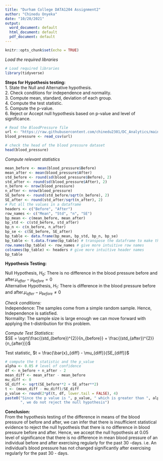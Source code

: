 ---
title: "Durham College DATA1204 Assignment2"
author: "Chinedu Onyeka"
date: "10/20/2021"
output:
  word_document: default
  html_document: default
  pdf_document: default
---

```{r setup, include=FALSE}
knitr::opts_chunk$set(echo = TRUE)
```


*Load the required libraries*
```{r load-libraries, message=FALSE}
# Load required libraries
library(tidyverse)
```

**Steps for Hypothesis testing: **  
1. State the Null and Alternative hypothesis.  
2. Check conditions for independence and normality.  
3. Compute mean, standard, deviation of each group.  
4. Compute the test statistic.  
5. Compute the p-value.  
6. Reject or Accept null hypothesis based on p-value and level of significance.



```{r read-data, message=FALSE}
# Read the BloodPressure file
url <- "https://raw.githubusercontent.com/chinedu2301/DC_Analytics/main/BloodPressure.csv"
blood_pressure <- read_csv(url)
```
```{r head}
# check the head of the blood pressure dataset
head(blood_pressure)
```

*Compute relevant statistics*
```{r relevant-statistics}
mean_before <- mean(blood_pressure$Before)
mean_after <- mean(blood_pressure$After)
std_before <- round(sd(blood_pressure$Before), 2)
std_after <- round(sd(blood_pressure$After), 2)
n_before <- nrow(blood_pressure)
n_after <- nrow(blood_pressure)
SE_before <- round(std_before/sqrt(n_before), 2)
SE_after <- round(std_after/sqrt(n_after), 2)
# Put all the values in a dataframe
headers <- c("Before", "After")
row_names <- c("Mean", "Std", "n", "SE")
bp_mean <- c(mean_before, mean_after)
bp_std <- c(std_before, std_after)
bp_n <- c(n_before, n_after)
bp_se <- c(SE_before, SE_after)
bp_table <- data.frame(bp_mean, bp_std, bp_n, bp_se)
bp_table <- t.data.frame(bp_table) # transpose the dataframe to make the table more intuitive
row.names(bp_table) <- row_names # give more intuitive row names
colnames(bp_table) <- headers # give more intuitive header names
bp_table
```

**Hypothesis Testing: **  

Null Hypothesis, $H_{0}$: There is no difference in the blood pressure before and after.$\mu_{after} - \mu_{before} = 0$  
Alternative Hypothesis, $H_{1}$: There is difference in the blood pressure before and after.$\mu_{after} - \mu_{before} \neq 0$  


*Check conditions:*  
Independence: The samples come from a simple random sample. Hence, Independence is satisfied.  
Normality:  The sample size is large enough we can move forward with applying the t-distribution for this problem.  

*Compute Test Statistics:*  
$SE = \sqrt{\frac{(std_{before})^{2}}{n_{before}} + \frac{(std_{after})^{2}}{n_{after}}}$  

Test statistic, $t = \frac{\bar{x}_{diff} - \mu_{diff}}{SE_{diff}}$  

```{r hypothesis-testing}
# compute the t statistic and the p_value
alpha <- 0.05 # level of confidence
df <- n_before + n_after - 2
mean_diff <- mean_after - mean_before
mu_diff <- 0
SE_diff <- sqrt(SE_before**2 + SE_after**2)
t <- (mean_diff - mu_diff)/SE_diff
p_value <- round(2*pt(t, df, lower.tail = FALSE), 4)
paste0("Since the p value is ", p_value, " which is greater than ", alpha, 
       ", we do not reject the null hypothesis")
```

**Conclusion: **  
From the hypothesis testing of the difference in means of the blood pressure of before and after, we can infer that there is insufficient statistical evidence to reject the null hypothesis that there is no difference in blood pressure before and after. Hence, we accept the null hypothesis at 0.05 level of significance that there is no difference in mean blood pressure of an individual before and after exercising regularly for the past 30 -days. i.e. An individual's blood pressure has not changed significantly after exercising regularly for the past 30 - days.







